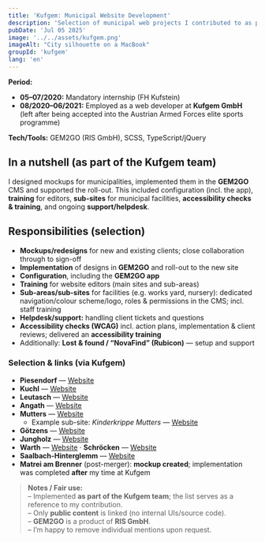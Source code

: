 ```yaml
---
title: 'Kufgem: Municipal Website Development'
description: 'Selection of municipal web projects I contributed to as part of the Kufgem GmbH team. Focus: mockups/design, implementation in the GEM2GO CMS, editor training & accessibility.'
pubDate: 'Jul 05 2025'
image: '../../assets/kufgem.png'
imageAlt: "City silhouette on a MacBook"
groupId: 'kufgem'
lang: 'en'
---
```

**Period:**  
- **05–07/2020:** Mandatory internship (FH Kufstein)  
- **08/2020–06/2021:** Employed as a web developer at **Kufgem GmbH** (left after being accepted into the Austrian Armed Forces elite sports programme)

**Tech/Tools:** GEM2GO (RIS GmbH), SCSS, TypeScript/jQuery

## In a nutshell (as part of the Kufgem team)  
I designed mockups for municipalities, implemented them in the **GEM2GO** CMS and supported the roll-out. This included configuration (incl. the app), **training** for editors, **sub-sites** for municipal facilities, **accessibility checks & training**, and ongoing **support/helpdesk**.

## Responsibilities (selection)  
- **Mockups/redesigns** for new and existing clients; close collaboration through to sign-off  
- **Implementation** of designs in **GEM2GO** and roll-out to the new site  
- **Configuration**, including the **GEM2GO app**  
- **Training** for website editors (main sites and sub-areas)  
- **Sub-areas/sub-sites** for facilities (e.g. works yard, nursery): dedicated navigation/colour scheme/logo, roles & permissions in the CMS; incl. staff training  
- **Helpdesk/support:** handling client tickets and questions  
- **Accessibility checks (WCAG)** incl. action plans, implementation & client reviews; delivered an **accessibility training**  
- Additionally: **Lost & found / “NovaFind” (Rubicon)** — setup and support

### Selection & links (via Kufgem)
- **Piesendorf** — <a href="https://www.piesendorf.salzburg.at/" target="_blank" rel="noopener">Website</a>  
- **Kuchl** — <a href="https://www.kuchl.net/" target="_blank" rel="noopener">Website</a>  
- **Leutasch** — <a href="https://www.leutasch.at/" target="_blank" rel="noopener">Website</a>  
- **Angath** — <a href="https://www.angath.at/" target="_blank" rel="noopener">Website</a>  
- **Mutters** — <a href="https://www.mutters.gv.at/" target="_blank" rel="noopener">Website</a>  
  - Example sub-site: *Kinderkrippe Mutters* — <a href="https://www.mutters.gv.at/Kinderkrippe_Mutters" target="_blank" rel="noopener">Website</a>  
- **Götzens** — <a href="https://www.goetzens.gv.at/" target="_blank" rel="noopener">Website</a>  
- **Jungholz** — <a href="https://www.jungholz.gv.at/" target="_blank" rel="noopener">Website</a>  
- **Warth** — <a href="https://www.gemeinde-warth.at/" target="_blank" rel="noopener">Website</a> · **Schröcken** — <a href="https://www.gemeinde-schroecken.at/" target="_blank" rel="noopener">Website</a>  
- **Saalbach-Hinterglemm** — <a href="https://www.saalbach.or.at/" target="_blank" rel="noopener">Website</a>  
- **Matrei am Brenner** (post-merger): **mockup created**; implementation was completed **after** my time at Kufgem

> **Notes / Fair use:**  
> – Implemented **as part of the Kufgem team**; the list serves as a reference to my contribution.  
> – Only **public content** is linked (no internal UIs/source code).  
> – **GEM2GO** is a product of **RIS GmbH**.  
> – I’m happy to remove individual mentions upon request.
